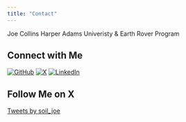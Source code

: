 ```yaml
---
title: "Contact"
---
```


Joe Collins 
Harper Adams Univeristy & Earth Rover Program




## Connect with Me

[![GitHub](https://img.shields.io/badge/GitHub-%2312100E.svg?style=for-the-badge&logo=github&logoColor=white)](https://github.com/jwollins)
[![X](https://img.shields.io/badge/X-%231DA1F2.svg?style=for-the-badge&logo=X&logoColor=white)](https://twitter.com/soil_joe)
[![LinkedIn](https://img.shields.io/badge/LinkedIn-%230A66C2.svg?style=for-the-badge&logo=linkedin&logoColor=white)](https://linkedin.com/in/joe-collins-636205123)

## Follow Me on X

<a class="twitter-timeline" href="https://twitter.com/soil_joe?ref_src=twsrc%5Etfw">Tweets by soil_joe</a> <script async src="https://platform.twitter.com/widgets.js" charset="utf-8"></script>

